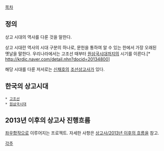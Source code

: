 [[목차]]

== 정의 ==
상고 시대의 역사를 다룬 것을 말한다.

상고 시대란 역사의 시대 구분의 하나로, 문헌을 통하여 알 수 있는 한에서 가장 오래된 옛날을 말한다. 우리나라에서는 고조선 때부터 [[원삼국시대]]까지의 시기를 이른다.[* http://krdic.naver.com/detail.nhn?docid=20134800]

해당 시대를 다룬 저서로는 [[신채호]]의 [[조선상고사]]가 있다.

== 한국의 상고시대 ==
 * [[고조선]]
 * [[원삼국시대]]

== 2013년 이후의 상고사 진행흐름 ==
[[좌우합작]]으로 이루어지는 프로젝트.
자세한 사항은 [[상고사/2013년 이후의 흐름]]을 참고.

[[각주]]
